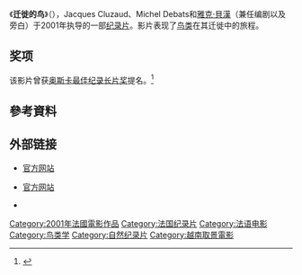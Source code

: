 {{noteTA
|T=zh-cn:迁徙的鸟; zh-hk:鳥與夢飛行; zh-tw:鵬程千萬里;
|1=zh-cn:迁徙的鸟; zh-hk:鳥與夢飛行; zh-tw:鵬程千萬里;}}
{{Infobox Film 
 | name = 迁徙的鸟
| original_name = Le Peuple Migrateur
 | image = 
 | caption = 
 | director = [[雅克·貝漢|雅克·貝漢]]<br />Jacques Cluzaud<br />Michel Debats  
 | writer = Jean Dorst<br />[[雅克·貝漢|雅克·貝漢]]
 | narrator = [[雅克·貝漢|雅克·貝漢]]<br />[[菲力普·拉布羅|菲力普·拉布羅]]
 | producer = [[克里斯托夫·巴拉蒂|克里斯托夫·巴拉蒂]]<br />[[雅克·貝漢|雅克·貝漢]] 
 | distributor = [[索尼经典影片|索尼经典影片]] 
 | budget = 
 | released = （法国）2001年12月12日
 | runtime = 98[[分钟|分钟]] 
 | language = [[英语|英语]]、[[法语|法语]]
 | imdb_id = 0301727 }}
《'''迁徙的鸟'''》（{{lang-fr|Le Peuple Migrateur}}），Jacques Cluzaud、Michel Debats和[[雅克·貝漢|雅克·貝漢]]（兼任编剧以及旁白）于2001年执导的一部[[纪录片|纪录片]]。影片表现了[[鸟类|鸟类]]在其迁徙中的旅程。

== 奖项 ==
该影片曾获[[奥斯卡最佳纪录长片奖|奥斯卡最佳纪录长片奖]]提名。<ref name="NY Times">{{cite web |url=http://movies.nytimes.com/movie/259504/Winged-Migration/details |title=NY Times: Le Peuple Migrateur |accessdate=2008-11-23|work=NY Times}}</ref>

== 參考資料 ==
<div class="references-small">
<references />
</div>

== 外部链接 ==
* {{en icon}} [http://www.sonyclassics.com/wingedmigration/home.html 官方网站]
* {{fr icon}} [https://web.archive.org/web/20041204093806/http://www.bacfilms.com/site/peuple/home.htm 官方网站]
* {{imdb title|id=0301727|title=迁徙的鸟}}

{{Authority control}}
{{DEFAULTSORT:Peuple migrateur, Le}}
[[Category:2001年法國電影作品|Category:2001年法國電影作品]]
[[Category:法国纪录片|Category:法国纪录片]]
[[Category:法语电影|Category:法语电影]]
[[Category:鸟类学|Category:鸟类学]]
[[Category:自然纪录片|Category:自然纪录片]]
[[Category:越南取景電影|Category:越南取景電影]]
